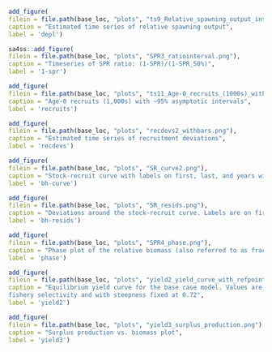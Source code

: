 

<!-- ======================================================================= -->
<!-- *********************** Reference Points ****************************** --> 
<!-- ======================================================================= -->

\FloatBarrier

```r
add_figure(
filein = file.path(base_loc, "plots", "ts9_Relative_spawning_output_intervals.png"), 
caption = "Estimated time series of relative spawning output",
label = 'depl')
```

\FloatBarrier

```r
sa4ss::add_figure(
filein = file.path(base_loc, "plots", "SPR3_ratiointerval.png"), 
caption = "Timeseries of SPR ratio: (1-SPR)/(1-SPR_50%)",
label = '1-spr')
```



<!-- ======================================================================= -->
<!-- ************************** Recruitment ******************************** --> 
<!-- ======================================================================= -->


```r
add_figure(
filein = file.path(base_loc, "plots", "ts11_Age-0_recruits_(1000s)_with_95_asymptotic_intervals.png"), 
caption = "Age-0 recruits (1,000s) with ~95% asymptotic intervals",
label = 'recruits')
```


```r
add_figure(
filein = file.path(base_loc, "plots", "recdevs2_withbars.png"), 
caption = "Estimated time series of recruitment deviations",
label = 'recdevs')
```


```r
add_figure(
filein = file.path(base_loc, "plots", "SR_curve2.png"), 
caption = "Stock-recruit curve with labels on first, last, and years with (log) deviations > 0.5. Point colors indicate year, with warmer colors indicating earlier years and cooler colors in showing later years",
label = 'bh-curve')
```


```r
add_figure(
filein = file.path(base_loc, "plots", "SR_resids.png"), 
caption = "Deviations around the stock-recruit curve. Labels are on first, last, and years with (log) deviations > 0.5. Point colors indicate year, with warmer colors indicating earlier years and cooler colors in showing later years",
label = 'bh-resids')
```









\FloatBarrier





```r
add_figure(
filein = file.path(base_loc, "plots", "SPR4_phase.png"), 
caption = "Phase plot of the relative biomass (also referred to as fraction unfished) versus the SPR ratio where each point represents the biomass ratio at the start of the year and the relative fishing intensity in that same year. Lines through the final point show the 95 percent intervals based on the asymptotic uncertainty for each dimension. The shaded ellipse is a 95 percent region which accounts for the estimated correlations between the biomass ratio and SPR ratio",
label = 'phase')
```


```r
add_figure(
filein = file.path(base_loc, "plots", "yield2_yield_curve_with_refpoints.png"), 
caption = "Equilibrium yield curve for the base case model. Values are based on the 2020
fishery selectivity and with steepness fixed at 0.72",
label = 'yield2')
```


```r
add_figure(
filein = file.path(base_loc, "plots", "yield3_surplus_production.png"), 
caption = "Surplus production vs. biomass plot",
label = 'yield3')
```
